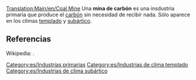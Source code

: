 [[Translation:Main/en/Coal Mine]]{{en/-}}
{{es/Industrias| nombre=Mina de carbón
| imagen=Coalmine.png
| climas=[[Main/en/Clima/Es#Templado|Templado]] y [[Main/en/Clima/Es#Subártico|Subártico]]
| acepta= Nada
| produce= [[Main/es/Carbón|Carbón]]
| notas= Ninguna
}}
Una '''mina de carbón''' es una insdustria primaria que produce el [[Main/es/carbón|carbón]] sin necesidad de recibir nada. Sólo aparece en los climas [[Main/es/templado|templado]] y [[Main/es/subártico|subártico]].


== Referencias ==
Wikipedia: [http://www.wikipedia.org/wiki/es:carbón ].


[[Category:es/Industrias primarias]]
[[Category:es/Industrias de clima templado]]
[[Category:es/Industrias de clima subártico]]